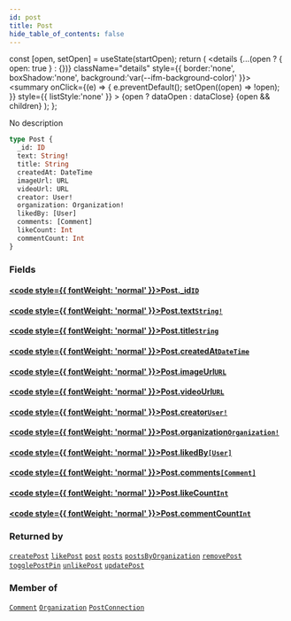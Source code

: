 ```yaml
---
id: post
title: Post
hide_table_of_contents: false
---
```







  const [open, setOpen] = useState(startOpen);
  return (
    <details {...(open ? { open: true } : {})} className="details" style={{ border:'none', boxShadow:'none', background:'var(--ifm-background-color)' }}>
      <summary
        onClick={(e) => {
          e.preventDefault();
          setOpen((open) => !open);
        }}
        style={{ listStyle:'none' }}
      >
      {open ? dataOpen : dataClose}
      </summary>
      {open && children}
    </details>
  );
};




No description


```graphql
type Post {
  _id: ID
  text: String!
  title: String
  createdAt: DateTime
  imageUrl: URL
  videoUrl: URL
  creator: User!
  organization: Organization!
  likedBy: [User]
  comments: [Comment]
  likeCount: Int
  commentCount: Int
}
```


### Fields

#### [<code style={{ fontWeight: 'normal' }}>Post.<b>_id</b></code>](#)<Bullet />[`ID`](/schema/scalars/id) <Badge class="secondary" text="scalar"/>
> 
> 

#### [<code style={{ fontWeight: 'normal' }}>Post.<b>text</b></code>](#)<Bullet />[`String!`](/schema/scalars/string) <Badge class="secondary" text="non-null"/> <Badge class="secondary" text="scalar"/>
> 
> 

#### [<code style={{ fontWeight: 'normal' }}>Post.<b>title</b></code>](#)<Bullet />[`String`](/schema/scalars/string) <Badge class="secondary" text="scalar"/>
> 
> 

#### [<code style={{ fontWeight: 'normal' }}>Post.<b>createdAt</b></code>](#)<Bullet />[`DateTime`](/schema/scalars/date-time) <Badge class="secondary" text="scalar"/>
> 
> 

#### [<code style={{ fontWeight: 'normal' }}>Post.<b>imageUrl</b></code>](#)<Bullet />[`URL`](/schema/scalars/url) <Badge class="secondary" text="scalar"/>
> 
> 

#### [<code style={{ fontWeight: 'normal' }}>Post.<b>videoUrl</b></code>](#)<Bullet />[`URL`](/schema/scalars/url) <Badge class="secondary" text="scalar"/>
> 
> 

#### [<code style={{ fontWeight: 'normal' }}>Post.<b>creator</b></code>](#)<Bullet />[`User!`](/schema/objects/user) <Badge class="secondary" text="non-null"/> <Badge class="secondary" text="object"/>
> 
> 

#### [<code style={{ fontWeight: 'normal' }}>Post.<b>organization</b></code>](#)<Bullet />[`Organization!`](/schema/objects/organization) <Badge class="secondary" text="non-null"/> <Badge class="secondary" text="object"/>
> 
> 

#### [<code style={{ fontWeight: 'normal' }}>Post.<b>likedBy</b></code>](#)<Bullet />[`[User]`](/schema/objects/user) <Badge class="secondary" text="list"/> <Badge class="secondary" text="object"/>
> 
> 

#### [<code style={{ fontWeight: 'normal' }}>Post.<b>comments</b></code>](#)<Bullet />[`[Comment]`](/schema/objects/comment) <Badge class="secondary" text="list"/> <Badge class="secondary" text="object"/>
> 
> 

#### [<code style={{ fontWeight: 'normal' }}>Post.<b>likeCount</b></code>](#)<Bullet />[`Int`](/schema/scalars/int) <Badge class="secondary" text="scalar"/>
> 
> 

#### [<code style={{ fontWeight: 'normal' }}>Post.<b>commentCount</b></code>](#)<Bullet />[`Int`](/schema/scalars/int) <Badge class="secondary" text="scalar"/>
> 
> 



### Returned by

[`createPost`](/schema/mutations/create-post)  <Badge class="secondary" text="mutation"/><Bullet />[`likePost`](/schema/mutations/like-post)  <Badge class="secondary" text="mutation"/><Bullet />[`post`](/schema/queries/post)  <Badge class="secondary" text="query"/><Bullet />[`posts`](/schema/queries/posts)  <Badge class="secondary" text="query"/><Bullet />[`postsByOrganization`](/schema/queries/posts-by-organization)  <Badge class="secondary" text="query"/><Bullet />[`removePost`](/schema/mutations/remove-post)  <Badge class="secondary" text="mutation"/><Bullet />[`togglePostPin`](/schema/mutations/toggle-post-pin)  <Badge class="secondary" text="mutation"/><Bullet />[`unlikePost`](/schema/mutations/unlike-post)  <Badge class="secondary" text="mutation"/><Bullet />[`updatePost`](/schema/mutations/update-post)  <Badge class="secondary" text="mutation"/>

### Member of

[`Comment`](/schema/objects/comment)  <Badge class="secondary" text="object"/><Bullet />[`Organization`](/schema/objects/organization)  <Badge class="secondary" text="object"/><Bullet />[`PostConnection`](/schema/objects/post-connection)  <Badge class="secondary" text="object"/>


